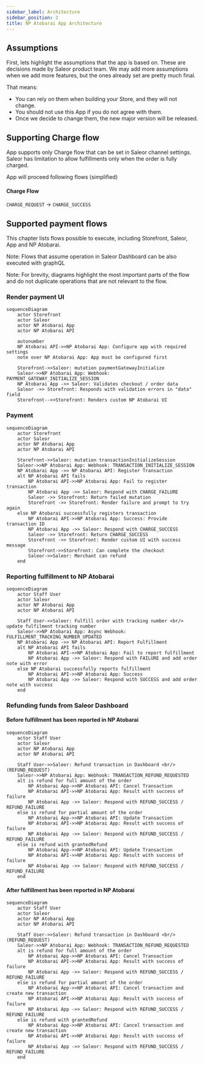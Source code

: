 ```yaml
---
sidebar_label: Architecture
sidebar_position: 2
title: NP Atobarai App Architecture
---
```


## Assumptions

First, lets highlight the assumptions that the app is based on. These are decisions made by Saleor product team. We may add more assumptions when we add more features,
but the ones already set are pretty much final.

That means:
- You can rely on them when building your Store, and they will not change.
- You should not use this App if you do not agree with them.
- Once we decide to change them, the new major version will be released.

## Supporting Charge flow

App supports only Charge flow that can be set in Saleor channel settings. Saleor has limitation to allow fulfillments only when the order is fully charged.

App will proceed following flows (simplified)

#### Charge Flow

`CHARGE_REQUEST` → `CHARGE_SUCCESS`

## Supported payment flows

This chapter lists flows possible to execute, including Storefront, Saleor, App and NP Atobarai.

Note: Flows that assume operation in Saleor Dashboard can be also executed with graphQL

Note: For brevity, diagrams highlight the most important parts of the flow and do not duplicate operations that are not relevant to the flow.

### Render payment UI

```mermaid
sequenceDiagram
    actor Storefront
    actor Saleor
    actor NP Atobarai App
    actor NP Atobarai API

    autonumber
    NP Atobarai API->>NP Atobarai App: Configure app with required settings
    note over NP Atobarai App: App must be configured first

    Storefront->>Saleor: mutation paymentGatewayInitialize
    Saleor->>NP Atobarai App: Webhook: PAYMENT_GATEWAY_INITIALIZE_SESSION
    NP Atobarai App ->> Saleor: Validates checkout / order data 
    Saleor ->> Storefront: Responds with validation errors in "data" field
    Storefront-->>Storefront: Renders custom NP Atobarai UI
```

### Payment

```mermaid
sequenceDiagram
    actor Storefront
    actor Saleor
    actor NP Atobarai App
    actor NP Atobarai API

    Storefront->>Saleor: mutation transactionInitializeSession
    Saleor->>NP Atobarai App: Webhook: TRANSACTION_INITIALIZE_SESSION
    NP Atobarai App ->> NP Atobarai API: Register Transaction
    alt NP Atobarai API fails
        NP Atobarai API->>NP Atobarai App: Fail to register transaction
        NP Atobarai App ->> Saleor: Respond with CHARGE_FAILURE
        Saleor ->> Storefront: Return failed mutation
        Storefront ->> Storefront: Render failure and prompt to try again
    else NP Atobarai successfully registers transaction
        NP Atobarai API->>NP Atobarai App: Success: Provide transaction ID
        NP Atobarai App ->> Saleor: Respond with CHARGE_SUCCESS
        Saleor ->> Storefront: Return CHARGE_SUCCESS
        Storefront ->> Storefront: Render custom UI with success message
        Storefront->>Storefront: Can complete the checkout
        Saleor->>Saleor: Merchant can refund
    end
```

### Reporting fulfillment to NP Atobarai

```mermaid
sequenceDiagram
    actor Staff User
    actor Saleor
    actor NP Atobarai App
    actor NP Atobarai API

    Staff User->>Saleor: Fulfill order with tracking number <br/> update fulfilment tracking number
    Saleor->>NP Atobarai App: Async Webhook: FULFILLMENT_TRACKING_NUMBER_UPDATED
    NP Atobarai App ->> NP Atobarai API: Report Fulfillment
    alt NP Atobarai API fails
        NP Atobarai API->>NP Atobarai App: Fail to report fulfillment
        NP Atobarai App ->> Saleor: Respond with FAILURE and add order note with error
    else NP Atobarai successfully reports fulfillment
        NP Atobarai API->>NP Atobarai App: Success
        NP Atobarai App ->> Saleor: Respond with SUCCESS and add order note with success
    end
```


### Refunding funds from Saleor Dashboard

#### Before fulfillment has been reported in NP Atobarai

```mermaid
sequenceDiagram
    actor Staff User
    actor Saleor
    actor NP Atobarai App
    actor NP Atobarai API

    Staff User->>Saleor: Refund transaction in Dashboard <br/>(REFUND_REQUEST)
    Saleor->>NP Atobarai App: Webhook: TRANSACTION_REFUND_REQUESTED
    alt is refund for full amount of the order
        NP Atobarai App->>NP Atobarai API: Cancel Transaction
        NP Atobarai API->>NP Atobarai App: Result with success of failure
        NP Atobarai App ->> Saleor: Respond with REFUND_SUCCESS / REFUND_FAILURE
    else is refund for partial amount of the order
        NP Atobarai App->>NP Atobarai API: Update Transaction
        NP Atobarai API->>NP Atobarai App: Result with success of failure
        NP Atobarai App ->> Saleor: Respond with REFUND_SUCCESS / REFUND_FAILURE
    else is refund with grantedRefund
        NP Atobarai App->>NP Atobarai API: Update Transaction
        NP Atobarai API->>NP Atobarai App: Result with success of failure
        NP Atobarai App ->> Saleor: Respond with REFUND_SUCCESS / REFUND_FAILURE
    end
```


#### After fulfillment has been reported in NP Atobarai


```mermaid
sequenceDiagram
    actor Staff User
    actor Saleor
    actor NP Atobarai App
    actor NP Atobarai API

    Staff User->>Saleor: Refund transaction in Dashboard <br/>(REFUND_REQUEST)
    Saleor->>NP Atobarai App: Webhook: TRANSACTION_REFUND_REQUESTED
    alt is refund for full amount of the order
        NP Atobarai App->>NP Atobarai API: Cancel Transaction
        NP Atobarai API->>NP Atobarai App: Result with success of failure
        NP Atobarai App ->> Saleor: Respond with REFUND_SUCCESS / REFUND_FAILURE
    else is refund for partial amount of the order
        NP Atobarai App->>NP Atobarai API: Cancel transaction and create new transaction
        NP Atobarai API->>NP Atobarai App: Result with success of failure
        NP Atobarai App ->> Saleor: Respond with REFUND_SUCCESS / REFUND_FAILURE
    else is refund with grantedRefund
        NP Atobarai App->>NP Atobarai API: Cancel transaction and create new transaction
        NP Atobarai API->>NP Atobarai App: Result with success of failure
        NP Atobarai App ->> Saleor: Respond with REFUND_SUCCESS / REFUND_FAILURE
    end
```
